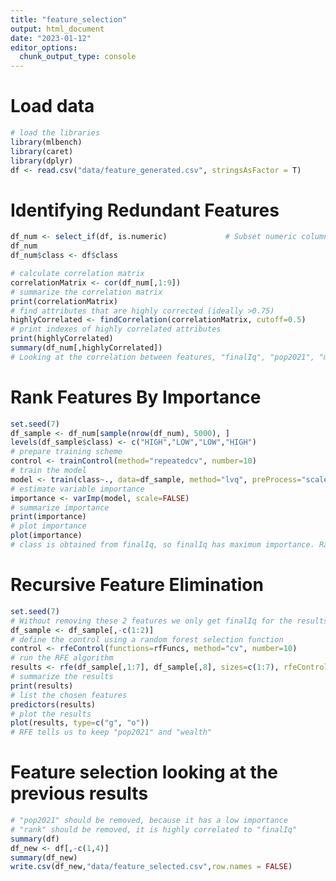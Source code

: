 ---
title: "feature_selection"
output: html_document
date: "2023-01-12"
editor_options: 
  chunk_output_type: console
---

# Load data

```{r}
# load the libraries
library(mlbench)
library(caret)
library(dplyr)
df <- read.csv("data/feature_generated.csv", stringsAsFactor = T)
```

# Identifying Redundant Features

```{r}
df_num <- select_if(df, is.numeric)             # Subset numeric columns with dplyr
df_num
df_num$class <- df$class

# calculate correlation matrix
correlationMatrix <- cor(df_num[,1:9])
# summarize the correlation matrix
print(correlationMatrix)
# find attributes that are highly corrected (ideally >0.75)
highlyCorrelated <- findCorrelation(correlationMatrix, cutoff=0.5)
# print indexes of highly correlated attributes
print(highlyCorrelated)
summary(df_num[,highlyCorrelated])
# Looking at the correlation between features, "finalIq", "pop2021", "math", "science", "escs" should be removed
```

# Rank Features By Importance

```{r}
set.seed(7)
df_sample <- df_num[sample(nrow(df_num), 5000), ]
levels(df_sample$class) <- c("HIGH","LOW","LOW","HIGH")
# prepare training scheme
control <- trainControl(method="repeatedcv", number=10)
# train the model
model <- train(class~., data=df_sample, method="lvq", preProcess="scale", trControl=control)
# estimate variable importance
importance <- varImp(model, scale=FALSE)
# summarize importance
print(importance)
# plot importance
plot(importance)
# class is obtained from finalIq, so finalIq has maximum importance. Rank is highly correlated to finalIq, so it can be removed. The importance plot suggests to remove "pop2021" and "stu_wgt"
```

# Recursive Feature Elimination

```{r}
set.seed(7)
# Without removing these 2 features we only get finalIq for the results with accuracy 100%
df_sample <- df_sample[,-c(1:2)]
# define the control using a random forest selection function
control <- rfeControl(functions=rfFuncs, method="cv", number=10)
# run the RFE algorithm
results <- rfe(df_sample[,1:7], df_sample[,8], sizes=c(1:7), rfeControl=control)
# summarize the results
print(results)
# list the chosen features
predictors(results)
# plot the results
plot(results, type=c("g", "o"))
# RFE tells us to keep "pop2021" and "wealth"
```

# Feature selection looking at the previous results

```{r}
# "pop2021" should be removed, because it has a low importance
# "rank" should be removed, it is highly correlated to "finalIq"
summary(df)
df_new <- df[,-c(1,4)]
summary(df_new)
write.csv(df_new,"data/feature_selected.csv",row.names = FALSE)
```

